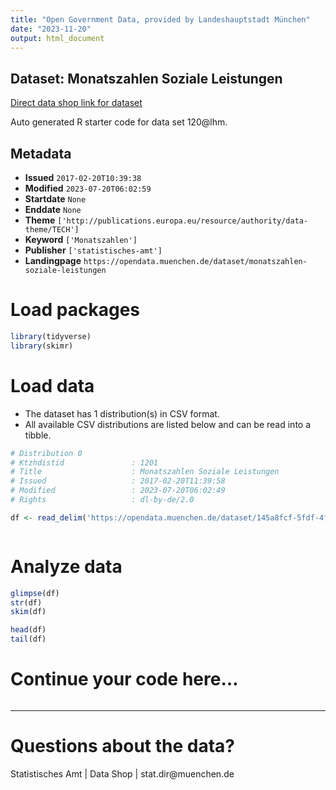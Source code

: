 ```yaml
---
title: "Open Government Data, provided by Landeshauptstadt München"
date: "2023-11-20"
output: html_document
---
```


## Dataset: Monatszahlen Soziale Leistungen

[Direct data shop link for dataset](https://opendata.muenchen.de/dataset/monatszahlen-soziale-leistungen)

Auto generated R starter code for data set 120@lhm.

## Metadata

- **Issued** `2017-02-20T10:39:38`
- **Modified** `2023-07-20T06:02:59`
- **Startdate** `None`
- **Enddate** `None`
- **Theme** `['http://publications.europa.eu/resource/authority/data-theme/TECH']`
- **Keyword** `['Monatszahlen']`
- **Publisher** `['statistisches-amt']`
- **Landingpage** `https://opendata.muenchen.de/dataset/monatszahlen-soziale-leistungen`


# Load packages

```r

library(tidyverse)
library(skimr)

```

# Load data

-   The dataset has 1 distribution(s) in CSV format.
-   All available CSV distributions are listed below and can be read into a tibble.

```r

# Distribution 0
# Ktzhdistid               : 1201
# Title                    : Monatszahlen Soziale Leistungen
# Issued                   : 2017-02-20T11:39:58
# Modified                 : 2023-07-20T06:02:49
# Rights                   : dl-by-de/2.0

df <- read_delim('https://opendata.muenchen.de/dataset/145a8fcf-5fdf-4fb2-98c3-436b6adbd847/resource/bee7fdb6-7333-4c21-a3a7-d2fb96f61dfe/download/monatszahlen2307_soziale-leistungen_10_07_23_nosum.csv')



```

# Analyze data

```r

glimpse(df)
str(df)
skim(df)

head(df)
tail(df)

```

# Continue your code here...

```r

```

------------------------------------------------------------------------

# Questions about the data?

Statistisches Amt | Data Shop | stat.dir@muenchen.de

